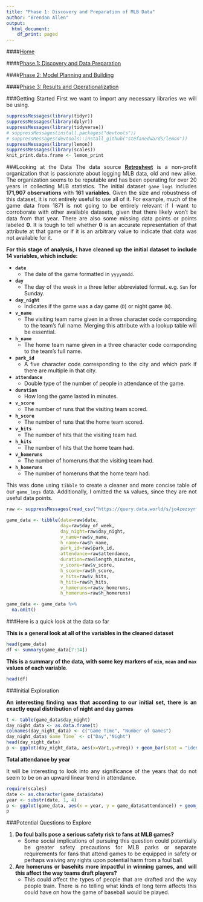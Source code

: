 ```yaml
---
title: "Phase 1: Discovery and Preparation of MLB Data"
author: "Brendan Allen"
output:
  html_document:
    df_print: paged
---
```


<style>
body {
text-align: justify}
</style>


####[Home](https://ballen2024.github.io/DataScience/index.html)

####[Phase 1: Discovery and Data Preparation](https://ballen2024.github.io/DataScience/deliverable1.html)

####[Phase 2: Model Planning and Building](https://ballen2024.github.io/DataScience/deliverable2.html)

####[Phase 3: Results and Operationalization](https://ballen2024.github.io/DataScience/deliverable3.html)

###Getting Started
First we want to import any necessary libraries we will be using. 

```r
suppressMessages(library(tidyr))
suppressMessages(library(dplyr))
suppressMessages(library(tidyverse))
# suppressMessages(install.packages("devtools"))
# suppressMessages(devtools::install_github("stefanedwards/lemon"))
suppressMessages(library(lemon))
suppressMessages(library(scales))
knit_print.data.frame <- lemon_print
```

###Looking at the Data
The data source [**Retrosheet**](https://www.retrosheet.org/) is a non-profit organization that is passionate about logging MLB data, old and new alike. The organization seems to be reputable and has been operating for over 20 years in collecting MLB statistics. The initial dataset `game_logs` includes **171,907 observations** with **161 variables**. Given the size and robustness of this dataset, it is not entirely useful to use all of it. For example, much of the game data from 1871 is not going to be entirely relevant if I want to corroborate with other available datasets, given that there likely won't be data from that year. There are also some missing data points or points labeled **0**. It is tough to tell whether **0** is an accurate representation of that attribute at that game or if it is an arbitrary value to indicate that data was not available for it.

**For this stage of analysis, I have cleaned up the initial dataset to include 14 variables, which include:**

* __`date`__
    + The date of the game formatted in `yyyymmdd`.
* __`day`__
    + The day of the week in a three letter abbreviated format. e.g. `Sun` for Sunday.
* __`day_night`__
    + Indicates if the game was a day game (`D`) or night game (`N`).
* __`v_name`__
    + The visiting team name given in a three character code corrsponding to the team's full name. Merging this attribute with a lookup table will be essential.
* __`h_name`__
    + The home team name given in a three character code corrsponding to the team's full name.
* __`park_id`__
    + A five character code corresponding to the city and which park if there are multiple in that city.
* __`attendance`__
    + Double type of the number of people in attendance of the game.
* __`duration`__
    + How long the game lasted in minutes.
* __`v_score`__
    + The number of runs that the visiting team scored.
* __`h_score`__
    + The number of runs that the home team scored.
* __`v_hits`__
    + The number of hits that the visiting team had.
* __`h_hits`__
    + The number of hits that the home team had.
* __`v_homeruns`__
    + The number of homeruns that the visiting team had.
* __`h_homeruns`__
    + The number of homeruns that the home team had.

This was done using `tibble` to create a cleaner and more concise table of our `game_logs` data. Additionally, I omitted the `NA` values, since they are not useful data points.
```r
raw <- suppressMessages(read_csv("https://query.data.world/s/jo4zezsyrfp3rnutrsmjk7nzw75npd"))

game_data <- tibble(date=raw$date, 
                    day=raw$day_of_week, 
                    day_night=raw$day_night, 
                    v_name=raw$v_name, 
                    h_name=raw$h_name,
                    park_id=raw$park_id,
                    attendance=raw$attendance,
                    duration=raw$length_minutes,
                    v_score=raw$v_score,
                    h_score=raw$h_score,
                    v_hits=raw$v_hits,
                    h_hits=raw$h_hits,
                    v_homeruns=raw$v_homeruns,
                    h_homeruns=raw$h_homeruns)

game_data <- game_data %>%
  na.omit()
```

###Here is a quick look at the data so far

**This is a general look at all of the variables in the cleaned dataset**
```r
head(game_data)
df <- summary(game_data[7:14])
```

**This is a summary of the data, with some key markers of `min`, `mean` and `max` values of each variable**.
```r
head(df)
```

###Initial Exploration

**An interesting finding was that according to our initial set, there is an exactly equal distribution of night and day games**

```r
t <- table(game_data$day_night)
day_night_data <- as.data.frame(t)
colnames(day_night_data) <- c("Game Time", "Number of Games")
day_night_data$`Game Time` <- c("Day","Night") 
head(day_night_data)
p <- ggplot(day_night_data, aes(x=Var1,y=Freq)) + geom_bar(stat = "identity", fill="steelblue3") + geom_text(aes(label= paste("Count = ", day_night_data$Freq)), vjust=1.6, color="white", size=4) + labs(x = "Game Time (Day/Night)",y="Number of Games",title="Frequency of Day/Night Games from 1871-2016")
```

**Total attendance by year**

It will be interesting to look into any significance of the years that do not seem to be on an upward linear trend in attendance.

```r
require(scales)
date <- as.character(game_data$date)
year <- substr(date, 1, 4)
p <- ggplot(game_data, aes(x = year, y = game_data$attendance)) + geom_bar(stat="identity", fill="steelblue3") + theme(axis.text.x = element_text(angle=45, hjust=1)) + labs(y="Total Attendance",x="Year") + scale_x_discrete(breaks =  seq(1871, 2016, 5)) + scale_y_continuous(labels = scales::comma)
p
```

###Potential Questions to Explore

1. __Do foul balls pose a serious safety risk to fans at MLB games?__
    + Some social implications of pursuing this question could potentially be greater safety precautions for MLB parks or separate requirements for fans that attend games to be equipped in safety or perhaps waiving any rights upon potential harm from a foul ball.

2. __Are homeruns or basehits more impactful in winning games, and will this affect the way teams draft players?__
    + This could affect the types of people that are drafted and the way people train. There is no telling what kinds of long term affects this could have on how the game of baseball would be played.
